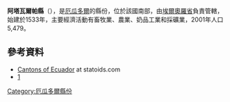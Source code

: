 {{Coord|2|54|S|78|56|W|display=title}}

'''阿塔瓦爾帕縣'''（{{lang-es|Cantón Atahualpa}}），是[[厄瓜多爾|厄瓜多爾]]的縣份，位於該國南部，由[[埃爾奧羅省|埃爾奧羅省]]負責管轄，始建於1533年，主要經濟活動有畜牧業、農業、奶品工業和採礦業，2001年人口5,479。

==參考資料==
*[http://www.statoids.com/yec.html Cantons of Ecuador] {{Wayback|url=http://www.statoids.com/yec.html |date=20110628180130 }} at statoids.com
*[http://www.ecuadorencifras.gob.ec/resultados] {{Wayback|url=http://www.ecuadorencifras.gob.ec/resultados |date=20210301030032 }}

{{厄瓜多爾縣份}}

[[Category:厄瓜多爾縣份|Category:厄瓜多爾縣份]]


{{Ecuador-geo-stub}}